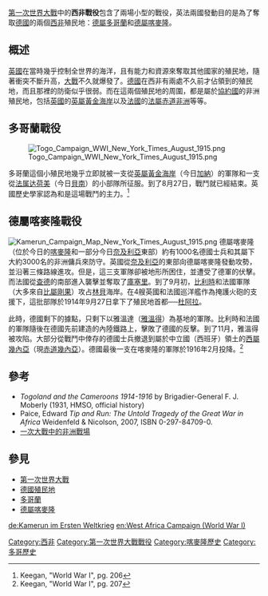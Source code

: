 {{NoteTA
|1=zh-hans:贝宁;zh-hant:貝寧;zh-hk:貝寧;zh-mo:貝寧;zh-tw:貝南;
}}
{{Infobox Military Conflict
| conflict=西非戰役 (第一次世界大戰)
| partof=[[一次大戰非洲戰場|一次大戰非洲戰場]]
| campaign=
| image=[[File:Cameroonian_troops_in_World_War_I.jpg|300px]]
| caption=在德屬喀麥隆的非洲部隊
| date=1914年8月3日 – 1916年2月
| place=[[德国殖民地|德属喀麥隆]]和[[多哥蘭|多哥蘭]]
| result=[[協約國|協約國]]獲勝
| combatant1={{flagicon|United Kingdom}} [[大不列顛及愛爾蘭聯合王國|英國]]
* {{flagicon|Nigeria|colonial}} [[奈及利亞殖民地|奈及利亞殖民地]]
{{flagicon|France}} [[法蘭西第三共和国|法國]]
* {{flagicon|France}} [[法屬赤道非洲|法屬赤道非洲]]
{{flagicon|Belgium}} [[比利時|比利時]]
*{{flagicon|Belgian Congo}} [[比屬剛果|比屬剛果]]
| combatant2={{flagicon|German Empire}} [[德意志帝國|德國]]

* {{flagicon|German Empire}} [[德屬喀麥隆|喀麥隆]]
* {{flagicon|German Empire}} [[多哥蘭|多哥蘭]]
|casualties1=  '''多哥蘭戰役'''<br />'''歐洲軍:'''<br />戰死：44人<br />負傷：77人<br />'''非洲軍:'''<br />戰死：474人 <br />負傷：1,110人<ref name=fjm>F.J.Moberly, ''Military Operations. Togoland and the Cameroons, 1914-1916'', pg. 426</ref>
|casualties2= '''多哥蘭戰役'''<br />'''非洲軍:'''<br />約2,000人<small>1)</small><br />'''德屬喀麥隆戰役'''<br />約5,000人<ref name="EVadim">{{cite book
|title=Poteri narodonaseleniia v XX veke : spravochnik
|last=Erlikman
|first=Vadim
|authorlink=
|coauthors=
|year= 2004
|publisher=
|location= Moscow
|isbn= 5-93165-107-1
}}</ref>
|notes=1) 德屬多哥蘭的傷亡僅包含非洲人的部分，並未包含歐洲人。
}}
{{Campaignbox World War I}}
[[第一次世界大戰|第一次世界大戰]]中的'''西非戰役'''包含了兩場小型的戰役，英法兩國發動目的是為了奪取[[德意志帝國|德國]]的兩個[[德屬西非|西非]]殖民地：[[德屬多哥蘭|德屬多哥蘭]]和[[德屬喀麥隆|德屬喀麥隆]]。

== 概述 ==
[[大英帝國|英國]]在當時幾乎控制全世界的海洋，且有能力和資源來奪取其他國家的殖民地，隨著衝突不斷升高，[[第一次世界大戰|大戰]]不久就爆發了。[[德意志帝國|德國]]在西非有兩處不久前才佔領到的殖民地，而且那裡的防衛似乎很弱。而在這兩個殖民地的周圍，都是屬於[[協約國|協約國]]的非洲殖民地，包括[[大英帝國|英國]]的[[英屬黃金海岸|英屬黃金海岸]]以及[[法國第三共和國|法國]]的[[法屬赤道非洲|法屬赤道非洲]]等等。

== 多哥蘭戰役 ==
[[File:Togo_Campaign_WWI_New_York_Times_August_1915.png|thumb]]

多哥蘭這個小殖民地幾乎立即就被一支從[[英屬黃金海岸|英屬黃金海岸]]（今日[[加納|加納]]）的軍隊和一支從[[法属达荷美|法属达荷美]]（今日[[貝南|貝南]]）的小部隊所征服。到了8月27日，戰鬥就已經結束。英國歷史學家{{le|約翰‧基甘|John Keegan}}認為{{le|皇家西非邊防軍|Royal West African Frontier Force|西非步槍隊}}和{{le|塞內加爾步兵團|Senegalese Tirailleurs}}是這場戰鬥的主力。<ref>Keegan, "World War I", pg. 206</ref>
{{clear|left}}<!--don't delete this, it forces next heading to nicely follow below the Images-->

== 德屬喀麥隆戰役 ==
[[File:Kamerun_Campaign_Map_New_York_Times_August_1915.png|thumb]]
德屬喀麥隆（位於今日的[[喀麥隆|喀麥隆]]和一部分今日[[奈及利亞|奈及利亞]]東部）約有1000名德國士兵和其屬下大約3000名的非洲傭兵來防守。英國從[[奈及利亞|奈及利亞]]的東部向德屬喀麥隆發動攻勢，並沿著三條路線進攻。但是，這三支軍隊卻被地形所困住，並遭受了德軍的伏擊。而法國從[[查德|查德]]的南部進入襲擊並奪取了[[庫塞里|庫塞里]]。到了9月初，[[比利時|比利時]]和法國軍隊（大多來自[[比屬剛果|比屬剛果]]）攻占[[林貝_(喀麥隆)|林貝]]海岸。在4艘英國和法國巡洋艦作為掩護火砲的支援下，這批部隊於1914年9月27日拿下了殖民地首都──[[杜阿拉|杜阿拉]]。

此時，德國剩下的據點，只剩下以雅溫達（[[雅溫得|雅溫得]]）為基地的軍隊。比利時和法國的軍隊隨後在德國先前建造的內陸鐵路上，擊敗了德國的反擊。到了11月，雅溫得被攻陷。大部分從戰鬥中倖存的德國士兵撤退到屬於中立國（西班牙）領土的[[西屬幾內亞|西屬幾內亞]]（現[[赤道幾內亞|赤道幾內亞]]）。德國最後一支在喀麥隆的軍隊於1916年2月投降。<ref>Keegan, "World War I", pg. 207</ref>
{{clear|left}}<!--don't delete this, it forces next heading to nicely follow below the Images-->

== 參考 ==
{{Reflist}}
* ''Togoland and the Cameroons 1914-1916'' by Brigadier-General F. J. Moberly (1931, HMSO, official history)
* Paice, Edward ''Tip and Run: The Untold Tragedy of the Great War in Africa'' Weidenfeld & Nicolson, 2007, ISBN 0-297-84709-0.
* [http://home.comcast.net/~light123/military/ww1_africa.htm 一次大戰中的非洲戰場] {{Wayback|url=http://home.comcast.net/~light123/military/ww1_africa.htm |date=20151004020456 }}

== 參見 ==
* [[第一次世界大戰|第一次世界大戰]]
* [[德國殖民地|德國殖民地]]
* [[多哥蘭|多哥蘭]]
* [[德屬喀麥隆|德屬喀麥隆]]

[[Category:西非|Category:西非]]
[[Category:第一次世界大戰戰役|Category:第一次世界大戰戰役]]
[[Category:喀麥隆歷史|Category:喀麥隆歷史]]
[[Category:多哥歷史|Category:多哥歷史]]

[[de:Kamerun_im_Ersten_Weltkrieg|de:Kamerun im Ersten Weltkrieg]]
[[en:West_Africa_Campaign_(World_War_I)|en:West Africa Campaign (World War I)]]